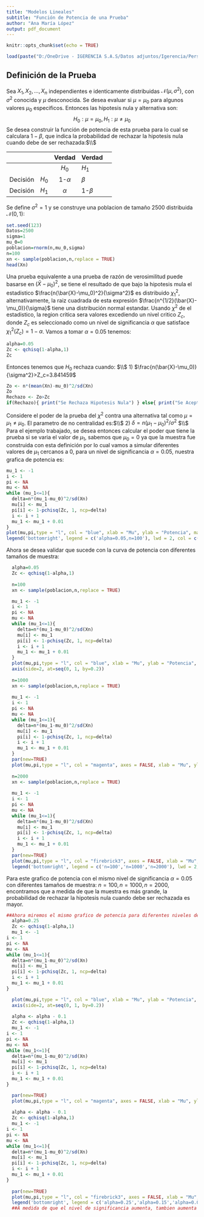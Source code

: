 ```yaml
---
title: "Modelos Lineales"
subtitle: "Función de Potencia de una Prueba"
author: "Ana María López"
output: pdf_document
---
```

```r
knitr::opts_chunk$set(echo = TRUE)
```
```r
load(paste("D:/OneDrive - IGERENCIA S.A.S/Datos adjuntos/Igerencia/Personal/UNAL/Modelos Lineales/Mazda2/Solucion/myDataT2.RData"))
```
## Definición de la Prueba
Sea $X_{1},X_{2},...,X_{n}$ independientes e identicamente distribuidas $\mathcal{N}(\mu,\sigma^2)$, con $\sigma^2$ conocida y $\mu$ desconocida. Se desea evaluar si $\mu=\mu_0$ para algunos valores $\mu_0$ especificos. Entonces las hipotesis nula y alternativa son: $$H_0: \mu=\mu_0, H_1: \mu\neq\mu_0$$
Se desea construir la función de potencia de esta prueba para lo cual se calculara $1-\beta$, que indica la probabilidad de rechazar la hipotesis nula cuando debe de ser rechazada:$\\$

|          |    |  Verdad   |  Verdad   |   |
|----------|----|:--------: |---------  |---|
|          |    | $H_0$     | $H_1$        |   |
| Decisión | $H_0$ | 1-$\alpha$| $\beta$   |   |
| Decisión | $H_1$ | $\alpha$  | 1-$\beta$ |   |
Se define $\sigma^2=1$ y se construye una poblacion de tamaño $2500$ distribuida  $\mathcal{N}(0,1)$:
```r
set.seed(123)
Datos=2500
sigma=1
mu_0=0
poblacion=rnorm(n,mu_0,sigma)
n=100
xn <- sample(poblacion,n,replace = TRUE)
head(Xn)
```
Una prueba equivalente a una prueba de razón de verosimilitud puede basarse en $(\bar{X}-\mu_0)^2$, se tiene el resultado de que bajo la hipotesis mula el estadistico $\frac{n(\bar{X}-\mu_0)^2}{\sigma^2}$ es distribuido $\chi_1^2$, alternativamente, la raiz cuadrada de esta expresión $\frac{n^{1/2}(\bar{X}-\mu_0)}{\sigma}$ tiene una distribución normal estandar.
Usando $\chi^2$ de el estadistico, la region critica sera valores excediendo un nivel critico $Z_c$, donde $Z_c$ es seleccionado como un nivel de significancia $\alpha$ que satisface $\chi^2_1(Z_c)=1-\alpha$.
Vamos a tomar $\alpha=0.05$ tenemos:
```r
alpha=0.05
Zc <- qchisq(1-alpha,1)
Zc
```
Entonces tenemos que $H_0$ rechaza cuando: $\\$
1) $\frac{n(\bar{X}-\mu_0)}{\sigma^2}>Z_c=3.841459$
```r
Zo <- n*(mean(Xn)-mu_0)^2/sd(Xn)
Zo
Rechazo <- Zo>Zc
if(Rechazo){ print("Se Rechaza Hipotesis Nula") } else{ print("Se Acepta Hipotesis Nula") }
```
Considere el poder de la prueba del $\chi^2$ contra una alternativa tal como $\mu=\mu_1\neq\mu_0$. El parametro de no centralidad es:$\\$
2) $\delta=n(\mu_1-\mu_0)^2/\sigma^2$ $\\$
Para el ejemplo trabajado, se desea entonces calcular el poder que tiene la prueba si se varia el valor de $\mu_1$, sabemos que $\mu_0=0$ ya que la muestra fue construida con esta definición por lo cual vamos a simular diferentes valores de $\mu_1$ cercanos a $0$, para un nivel de significancia $\alpha=0.05$, nuestra grafica de potencia es:
```r
mu_1 <- -1
i <- 1
pi <- NA
mu <- NA
while (mu_1<=1){
  delta=n*(mu_1-mu_0)^2/sd(Xn)
  mu[i] <- mu_1
  pi[i] <- 1-pchisq(Zc, 1, ncp=delta)
  i <- i + 1
  mu_1 <- mu_1 + 0.01
}
plot(mu,pi,type = "l", col = "blue", xlab = "Mu", ylab = "Potencia", main = 'Curva de Potencia')
legend('bottomright', legend = c('alpha=0.05,n=100'), lwd = 2, col = c('blue'))
```
Ahora se desea validar que sucede con la curva de potencia con diferentes tamaños de muestra:
```r
  alpha=0.05
  Zc <- qchisq(1-alpha,1)
  
  n=100
  xn <- sample(poblacion,n,replace = TRUE)

  mu_1 <- -1
  i <- 1
  pi <- NA
  mu <- NA
  while (mu_1<=1){
    delta=n*(mu_1-mu_0)^2/sd(Xn)
    mu[i] <- mu_1
    pi[i] <- 1-pchisq(Zc, 1, ncp=delta)
    i <- i + 1
    mu_1 <- mu_1 + 0.01
  }
  plot(mu,pi,type = "l", col = "blue", xlab = "Mu", ylab = "Potencia", main = 'Curva de Potencia')
  axis(side=2, at=seq(0, 1, by=0.2))
  
  n=1000
  xn <- sample(poblacion,n,replace = TRUE)
  
  mu_1 <- -1
  i <- 1
  pi <- NA
  mu <- NA
  while (mu_1<=1){
    delta=n*(mu_1-mu_0)^2/sd(Xn)
    mu[i] <- mu_1
    pi[i] <- 1-pchisq(Zc, 1, ncp=delta)
    i <- i + 1
    mu_1 <- mu_1 + 0.01
  }
  par(new=TRUE)
  plot(mu,pi,type = "l", col = "magenta", axes = FALSE, xlab = "Mu", ylab = "Potencia", main = 'Curva de Potencia')
  
  n=2000
  xn <- sample(poblacion,n,replace = TRUE)
  
  mu_1 <- -1
  i <- 1
  pi <- NA
  mu <- NA
  while (mu_1<=1){
    delta=n*(mu_1-mu_0)^2/sd(Xn)
    mu[i] <- mu_1
    pi[i] <- 1-pchisq(Zc, 1, ncp=delta)
    i <- i + 1
    mu_1 <- mu_1 + 0.01
  }
  par(new=TRUE)
  plot(mu,pi,type = "l", col = "firebrick3", axes = FALSE, xlab = "Mu", ylab = "Potencia", main = 'Curva de Potencia')
  legend('bottomright', legend = c('n=100','n=1000','n=2000'), lwd = 2, col = c('blue', 'magenta', 'firebrick3'))
```
Para este grafico de potencia con el mismo nivel de significancia $\alpha=0.05$ con diferentes tamaños de muestra: $n=100, n=1000, n=2000$, encontramos que a medida de que la muestra es más grande, la probabilidad de rechazar la hipotesis nula cuando debe ser rechazada es mayor.
```r
##Ahora miremos el mismo grafico de potencia para diferentes niveles de significancia:
  alpha=0.25
  Zc <- qchisq(1-alpha,1)
  mu_1 <- -1
i <- 1
pi <- NA
mu <- NA
while (mu_1<=1){
  delta=n*(mu_1-mu_0)^2/sd(Xn)
  mu[i] <- mu_1
  pi[i] <- 1-pchisq(Zc, 1, ncp=delta)
  i <- i + 1
  mu_1 <- mu_1 + 0.01
}

  plot(mu,pi,type = "l", col = "blue", xlab = "Mu", ylab = "Potencia", main = 'Curva de Potencia')
  axis(side=2, at=seq(0, 1, by=0.2))
  
  alpha <- alpha - 0.1
  Zc <- qchisq(1-alpha,1)
  mu_1 <- -1
i <- 1
pi <- NA
mu <- NA
while (mu_1<=1){
  delta=n*(mu_1-mu_0)^2/sd(Xn)
  mu[i] <- mu_1
  pi[i] <- 1-pchisq(Zc, 1, ncp=delta)
  i <- i + 1
  mu_1 <- mu_1 + 0.01
}

  par(new=TRUE)
  plot(mu,pi,type = "l", col = "magenta", axes = FALSE, xlab = "Mu", ylab = "Potencia", main = 'Curva de Potencia')
  
  alpha <- alpha - 0.1
  Zc <- qchisq(1-alpha,1)
  mu_1 <- -1
i <- 1
pi <- NA
mu <- NA
while (mu_1<=1){
  delta=n*(mu_1-mu_0)^2/sd(Xn)
  mu[i] <- mu_1
  pi[i] <- 1-pchisq(Zc, 1, ncp=delta)
  i <- i + 1
  mu_1 <- mu_1 + 0.01
}
  
  par(new=TRUE)
  plot(mu,pi,type = "l", col = "firebrick3", axes = FALSE, xlab = "Mu", ylab = "Potencia", main = 'Curva de Potencia')
  legend('bottomright', legend = c('alpha=0.25','alpha=0.15','alpha=0.05'), lwd = 2, col = c('blue', 'magenta', 'firebrick3'))
  ##A medida de que el nivel de significancia aumenta, tambien aumenta la probabilidad de rechazar la ##hipotesis nula cuando debe ser rechazada.
```